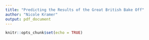 ```yaml
---
title: "Predicting the Results of the Great British Bake Off"
author: "Nicole Kramer"
output: pdf_document
---
```


```r
knitr::opts_chunk$set(echo = TRUE)
```

